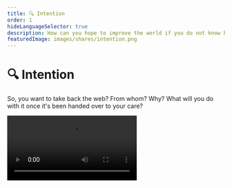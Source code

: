 ```yaml
---
title: 🔍 Intention
order: 1
hideLanguageSelector: true
description: How can you hope to improve the world if you do not know how to improve yourself? We'll take a moment to understand our own motivations before considering what taking back the web really means.
featuredImage: images/shares/intention.png
---
```


# 🔍 Intention

So, you want to take back the web? From whom? Why? What will you do with it once it's been handed over to your care?

<Video src="https://www.youtube-nocookie.com/embed/iDbyYGrswtg" />

---

## Reflecting Truth

<AudioPlayer src="https://kernel-audio.s3.amazonaws.com/M3E1+-+Intention.mp3"/>

More seriously, we are conditioned to value action and results over intention. We live in a 
global culture that emphasizes what we achieve rather than what we mean.

Actions are, in a sense, how we attempt to make the external world match our internal world. 
They're important, and what you achieve matters, but it is not the primary matter. If you are 
not clear about your internal world - what you mean to do - you will never be satisfied 
with the external world. Unless you examine your own expectations, you will always be disappointed.

> **How can you hope to improve the world if you do not know how to improve yourself?**

Our action-oriented culture, driven by results, encourages us to believe that life is about what we can expect of the world. However, an honest, reflective life is as much about responding truly, in every moment, to what the world expects of you. This is only possible if you constantly practise awareness of your intentions.

Our focus on intention and expectation is inspired by Viktor Frankl's 
book <Link to="https://www.brainpickings.org/2020/05/17/yes-to-life-in-spite-of-everything-viktor-frankl/" >Man's Search for Meaning</Link>, 
but you can find some version of it across nearly all the world's major wisdom traditions. We 
need not express it using spiritual or psychological language though, because this is all about 
developing the patterns of thought most well-suited to our particular context.

What's unique about web3 - about economic code which creates new trust spaces; expands the 
possible definitions of value; merges money and speech; and creates new constraints in which to 
experiment with freedom - is that we can **encode our intentions**, literally. Most importantly, 
the code with which we express our inner world and meaning then lives independently of us on a 
shared, global network where it will not change.

<Flash>

<Card>

Prompt: In order to respond truly, in every moment, to what the world expects of us, we must practice what?

Awareness of intention.

</Card>

</Flash>

Revolutions always end up failing because they are reliant on people whose priorities change. There is something ambiguous in each of us, and this is a wonderful thing. However, a smart contracts now deployed on mainnet will remain there irrespective of what happens to their original creators. There is no bribe or threat which can get them to change this. They literally cannot take it back. 

That said, contracts are made valuable not by their 'immutable' nature, but by the way they are used by other beings. This nuance leads us not to _veritas_ (the Latin word for "trust", from which we get the focus on verification), but _treysta_, meaning "stable" or "reliable": that is, given the same inputs, the contract will return the same result over and over again forever. Trust is established by looking both backwards (veritas) and forwards (treysta) simultaneously. While trust is a necessary condition, **long-term value** is actually arrived at by virtue of who uses a given contract, when, and **how they use it**. It is the **integration of our own ambiguity in dialogue with shared, verifiable media** that is most interesting here. As Pierre Hadot writes in _The Inner Citadel_:

> "If our activity is animated by the perfectly pure intention of wishing only for the good, it attains its goal at every instant, and has no need to wait for its achievement and result to come from the future [...] Each action upon which good intentions and good will are focused finds its completion and its plenitude within itself, and no one can prevent us from completing it and succeeding in it [...] _Even if something becomes an obstacle to what I was doing, and thereby to the virtue I was practicing, I can find in that very obstacle the opportunity to practice another virtue_."

Placing our attention first on our own intentions retrieves our ability to act meaningfully, to live purposefully, and to "participate in reality creation" as Douglas Rushkoff writes in [Team Human](https://www.teamhuman.fm). Cultivating honesty about who you really intend to be - the kinds of meaning you truly wish to enact in your world - is the most direct path to experiencing a deeper sense of your "self", which may at the same time lead you to recognise the essence which you share with all life. From this place, which is both reflective and collective, we can create technologies that work **with** us; that complement our ability [to live as wise human beings](https://docs.google.com/document/d/1EDL34MrlOnIgr3j0gkp7cHPh5Ja6UW23YSe8nzuXsGk/edit?usp=sharing). Hadot puts it very clearly:

> Look and see [in dialogue and your own lived experience] if there is anything more attractive than greatness of soul, freedom, simplicity, benevolence, and piety; for what is more attractive than wisdom itself?

Timechains (i.e. immutable chains of events in time) which encode intention over durations we cannot readily imagine are an invitation to be honest and clear about what meaningful money really is in our own experience right now, and to express the courage required to sign - and [go on signing](https://sign.kernel.community) - that into shared reality.

<Flash>

<Card>

Prompt: Web3 gives us the unique ability to _/_/_/_/_/_ our _/_/_/_/_/_/_/_/_/_.

Encode our intentions.

</Card>

</Flash>

## Evolving Love

<InfoBlock>

<Box>

**Evolution not Revolution**

![Evolution](/images/mod3-img/evolution.png)

Having played at least one of Nicky's games, it's time to consult some of his deeper thoughts on how to change the world.

<Aligner center>
<Button to="https://blog.ncase.me/evolution-not-revolution/">
    Evolve e-love
</Button>
</Aligner>

</Box>

</InfoBlock>

